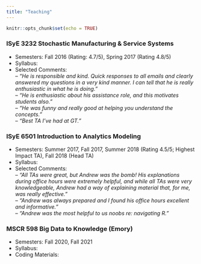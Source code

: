 ```yaml
---
title: "Teaching"
---
```


```r
knitr::opts_chunk$set(echo = TRUE)
```

### ISyE 3232 Stochastic Manufacturing & Service Systems


- Semesters: Fall 2016 (Rating: 4.7/5), Spring 2017 (Rating 4.8/5) \
- Syllabus:
- Selected Comments: \
-- *"He is responsible and kind. Quick responses to all emails and clearly answered my questions in a very kind manner. I can tell that he is really enthusiastic in what he is doing."* \
-- *"He is enthusiastic about his assistance role, and this motivates students also."* \
-- *"He was funny and really good at helping you understand the concepts."* \
-- *"Best TA I've had at GT."*

### ISyE 6501 Introduction to Analytics Modeling

- Semesters: Summer 2017, Fall 2017, Summer 2018 (Rating 4.5/5; Highest Impact TA), Fall 2018 (Head TA) \
- Syllabus:
- Selected Comments: \
-- *"All TAs were great, but Andrew was the bomb! His explanations during office hours were extremely helpful, and while all TAs were very knowledgeable, Andrew had a way of explaining material that, for me, was really effective."* \
-- *"Andrew was always prepared and I found his office hours excellent and informative."* \
-- *"Andrew was the most helpful to us noobs re: navigating R."* \

### MSCR 598 Big Data to Knowledge (Emory)

- Semesters: Fall 2020, Fall 2021
- Syllabus:
- Coding Materials: